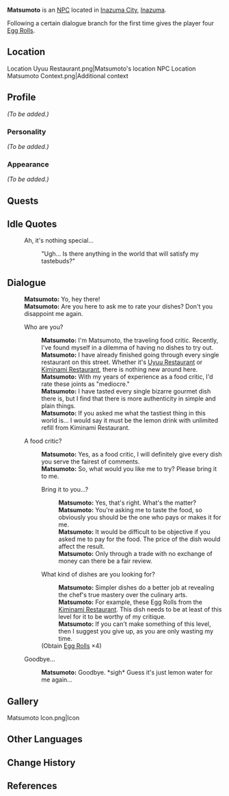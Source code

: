 {{Meta
<!-- REMOVE THIS TEMPLATE AFTER ADDING MISSING INFO -->
|missing_NPC_profile  = yes
}}
{{Character Infobox
|type             = NPC
|image            = NPC Matsumoto.png
|region           = Inazuma
|title            = Gourmet
|voiceEN          = [[imdb:nm3158889|Jennifer Sun Bell]]<ref name="Jennifer Sun Bell">Twitter: [https://twitter.com/jennifersunbell/status/1477077136938659840 EN VA Self Announcement]</ref>
|dialoguereward   = {{card|Egg Roll|4}}
}}
'''Matsumoto''' is an [[NPC]] located in [[Inazuma City]], [[Inazuma]].

Following a certain dialogue branch for the first time gives the player four [[Egg Roll]]s.

==Location==
<gallery>
Location Uyuu Restaurant.png|Matsumoto's location
NPC Location Matsumoto Context.png|Additional context
</gallery>

==Profile==
<!-- detailed story/lore information goes here -->
''(To be added.)''

===Personality===
''(To be added.)''

===Appearance===
''(To be added.)''

==Quests==
{{Quests and Events}}

==Idle Quotes==
{{Dialogue start}}
: {{DIcon|Idle}} Ah, it's nothing special...
:: {{A|VO Matsumoto 01.ogg}} "Ugh... Is there anything in the world that will satisfy my tastebuds?"
{{Dialogue end}}

==Dialogue==
{{Dialogue start}}
:'''Matsumoto:''' Yo, hey there!
:'''Matsumoto:''' Are you here to ask me to rate your dishes? Don't you disappoint me again.
:{{DIcon}} Who are you?
::'''Matsumoto:''' I'm Matsumoto, the traveling food critic. Recently, I've found myself in a dilemma of having no dishes to try out.
::'''Matsumoto:''' I have already finished going through every single restaurant on this street. Whether it's [[Uyuu Restaurant]] or [[Kiminami Restaurant]], there is nothing new around here.
::'''Matsumoto:''' With my years of experience as a food critic, I'd rate these joints as "mediocre."
::'''Matsumoto:''' I have tasted every single bizarre gourmet dish there is, but I find that there is more authenticity in simple and plain things.
::'''Matsumoto:''' If you asked me what the tastiest thing in this world is... I would say it must be the lemon drink with unlimited refill from Kiminami Restaurant.
:{{DIcon}} A food critic?
::'''Matsumoto:''' Yes, as a food critic, I will definitely give every dish you serve the fairest of comments.
::'''Matsumoto:''' So, what would you like me to try? Please bring it to me.
::{{DIcon}} Bring it to you...?
:::'''Matsumoto:''' Yes, that's right. What's the matter?
:::'''Matsumoto:''' You're asking me to taste the food, so obviously you should be the one who pays or makes it for me.
:::'''Matsumoto:''' It would be difficult to be objective if you asked me to pay for the food. The price of the dish would affect the result.
:::'''Matsumoto:''' Only through a trade with no exchange of money can there be a fair review.
::{{DIcon|Reward}} What kind of dishes are you looking for?
:::'''Matsumoto:''' Simpler dishes do a better job at revealing the chef's true mastery over the culinary arts.
:::'''Matsumoto:''' For example, these Egg Rolls from the [[Kiminami Restaurant]]. This dish needs to be at least of this level for it to be worthy of my critique.
:::'''Matsumoto:''' If you can't make something of this level, then I suggest you give up, as you are only wasting my time.
::;(Obtain [[Egg Roll]]s ×4)
:{{DIcon}} Goodbye...
::'''Matsumoto:''' Goodbye. *sigh* Guess it's just lemon water for me again...
{{Dialogue end}}

==Gallery==
<gallery>
Matsumoto Icon.png|Icon
</gallery>

==Other Languages==
{{Other Languages
|default_hidden = 1
|en      = Matsumoto
|zhs     = 松本
|zhs_rm  = Sōngběn
|zht     = 松本
|zht_rm  = Sōngběn
|ja      = 松本
|ja_rm   = Matsumoto
|ko      = 마츠모토
|ko_rm   = Macheumoto
|es      = Matsumoto
|fr      = Matsumoto
|ru      = Мацумото
|th      = Matsumoto
|vi      = Matsumoto
|de      = Matsumoto
|id      = Matsumoto
|pt      = Matsumoto
|tr      = Matsumoto
|it      = Matsumoto
}}

==Change History==
{{Change History|2.0}}

==References==
{{Reflist}}